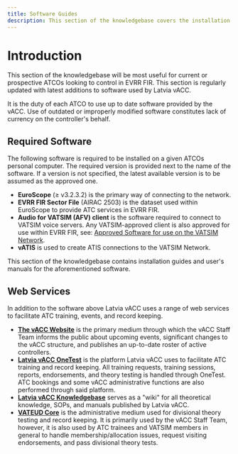 ```yaml
---
title: Software Guides
description: This section of the knowledgebase covers the installation and (partially) the use of software required to provide ATC services in Latvian airspace.
---
```



# Introduction

This section of the knowledgebase will be most useful for current or prospective ATCOs looking to control in EVRR FIR. This section is regularly updated with latest additions to software used by Latvia vACC.

<Callout type="error" emoji="⚠️">
  It is the duty of each ATCO to use up to date software provided by the vACC.
  Use of outdated or improperly modified software constitutes lack of currency
  on the controller's behalf.
</Callout>

## Required Software

The following software is required to be installed on a given ATCOs personal computer. The required version is provided next to the name of the software. If a version is not specified, the latest available version is to be assumed as the approved one.

- **EuroScope** (≥ v3.2.3.2) is the primary way of connecting to the network.
- **EVRR FIR Sector File** (AIRAC 2503) is the dataset used within EuroScope to provide ATC services in EVRR FIR.
- **Audio for VATSIM (AFV) client** is the software required to connect to VATSIM voice servers. Any VATSIM-approved client is also approved for use within EVRR FIR, see: [Approved Software for use on the VATSIM Network](https://vatsim.net/docs/policy/approved-software).
- **vATIS** is used to create ATIS connections to the VATSIM Network.

This section of the knowledgebase contains installation guides and user's manuals for the aforementioned software.

## Web Services

In addition to the software above Latvia vACC uses a range of web services to facilitate ATC training, events, and record keeping.

- **[The vACC Website](https://lv-vacc.org)** is the primary medium through which the vACC Staff Team informs the public about upcoming events, significant changes to the vACC structure, and publishes an up-to-date roster of active controllers.
- **[Latvia vACC OneTest](https://training.lv-vacc.org)** is the platform Latvia vACC uses to facilitate ATC training and record keeping. All training requests, training sessions, reports, endorsements, and theory testing is handled through OneTest. ATC bookings and some vACC administrative functions are also performed through said platform.
- **[Latvia vACC Knowledgebase](/)** serves as a "wiki" for all theoretical knowledge, SOPs, and manuals published by Latvia vACC.
- **[VATEUD Core](https://core.vateud.net)** is the administrative medium used for divisional theory testing and record keeping. It is primarily used by the vACC Staff Team, however, it is also used by ATC trainees and VATSIM members in general to handle membership/allocation issues, request visiting endorsements, and pass divisional theory tests.
